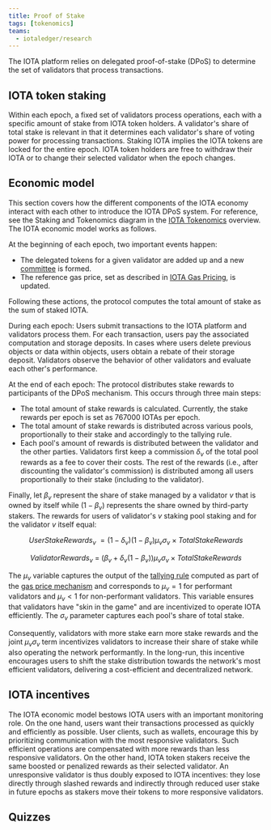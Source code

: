 ```yaml
---
title: Proof of Stake
tags: [tokenomics]
teams:
  - iotaledger/research
---
```



The IOTA platform relies on delegated proof-of-stake (DPoS) to determine the set of validators that process transactions.

## IOTA token staking

Within each epoch, a fixed set of validators process operations, each with a specific amount of stake from IOTA token holders. 
A validator's share of total stake is relevant in that it determines each validator's share of voting power for processing transactions. 
Staking IOTA implies the IOTA tokens are locked for the entire epoch. 
IOTA token holders are free to withdraw their IOTA or to change their selected validator when the epoch changes.

## Economic model

This section covers how the different components of the IOTA economy interact with each other to introduce the IOTA DPoS system. 
For reference, see the Staking and Tokenomics diagram in the [IOTA Tokenomics](./tokenomics.mdx) overview.
The IOTA economic model works as follows.

At the beginning of each epoch, two important events happen:

- The delegated tokens for a given validator are added up and a new [committee](../../operator/validator-committee.mdx) is formed.
- The reference gas price, set as described in [IOTA Gas Pricing](./gas-pricing.mdx), is updated.

Following these actions, the protocol computes the total amount of stake as the sum of staked IOTA.

During each epoch: Users submit transactions to the IOTA platform and validators process them. 
For each transaction, users pay the associated computation and storage deposits. 
In cases where users delete previous objects or data within objects, users obtain a rebate of their storage deposit. 
Validators observe the behavior of other validators and evaluate each other's performance.

At the end of each epoch: The protocol distributes stake rewards to participants of the DPoS mechanism. 
This occurs through three main steps:

- The total amount of stake rewards is calculated. Currently, the stake rewards per epoch is set as 767000 IOTAs per epoch. 
- The total amount of stake rewards is distributed across various pools, proportionally to their stake and accordingly to the tallying rule. 
- Each pool's amount of rewards is distributed between the validator and the other parties. Validators first keep a commission $\delta_v$ of the total pool rewards as a fee to cover their costs. The rest of the rewards (i.e., after discounting the validator's commission) is distributed among all users proportionally to their stake (including to the validator).

Finally, let $\beta_v$ represent the share of stake managed by a validator $v$ that is owned by itself while $(1-\beta_v)$ represents the share owned by third-party stakers. 
The rewards for users of validator's $v$ staking pool staking and for the validator $v$ itself equal:

$$
UserStakeRewards_v \ =  (1-\delta_v)(1-\beta_v)\mu_v\sigma_v \times TotalStakeRewards
$$

$$
ValidatorRewards_v \ = \ \Big(\beta_v+\delta_v(1-\beta_v)\Big)\mu_v\sigma_v \times TotalStakeRewards
$$

The $\mu_v$ variable captures the output of the [tallying rule](./gas-pricing.mdx#computation-gas-prices) computed as part of the [gas price mechanism](./gas-pricing.mdx) and corresponds to $\mu_v=1$ for performant validators and $\mu_v<1$ for non-performant validators. 
This variable ensures that validators have "skin in the game" and are incentivized to operate IOTA efficiently. 
The $\sigma_v$ parameter captures each pool's share of total stake.

Consequently, validators with more stake earn more stake rewards and the joint $\mu_v\sigma_v$ term incentivizes validators to increase their share of stake while also operating the network performantly. 
In the long-run, this incentive encourages users to shift the stake distribution towards the network's most efficient validators, delivering a cost-efficient and decentralized network.


## IOTA incentives

The IOTA economic model bestows IOTA users with an important monitoring role. On the one hand, users want their transactions processed as quickly and efficiently as possible. User clients, such as wallets, encourage this by prioritizing communication with the most responsive validators. Such efficient operations are compensated with more rewards than less responsive validators. On the other hand, IOTA token stakers receive the same boosted or penalized rewards as their selected validator. An unresponsive validator is thus doubly exposed to IOTA incentives: they lose directly through slashed rewards and indirectly through reduced user stake in future epochs as stakers move their tokens to more responsive validators.

## Quizzes
<Quiz questions={questions} />
